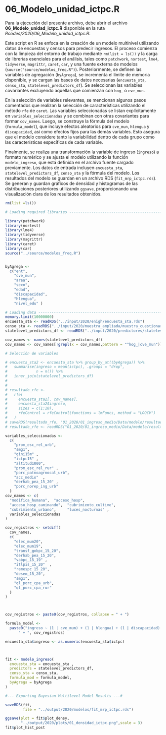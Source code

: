 # 06_Modelo_unidad_ictpc.R

Para la ejecución del presente archivo, debe abrir el archivo **06_Modelo_unidad_ictpc.R** disponible en la ruta *Rcodes/2020/06_Modelo_unidad_ictpc.R*.

Este script en R se enfoca en la creación de un modelo multinivel utilizando datos de encuestas y censos para predecir ingresos. El proceso comienza con la limpieza del entorno de trabajo mediante `rm(list = ls())` y la carga de librerías esenciales para el análisis, tales como `patchwork`, `nortest`, `lme4`, `tidyverse`, `magrittr`, `caret`, `car`, y una fuente externa de modelos (`source("source/modelos_freq.R")`). Posteriormente, se definen las variables de agregación (`byAgrega`), se incrementa el límite de memoria disponible, y se cargan las bases de datos necesarias (`encuesta_sta`, `censo_sta`, `statelevel_predictors_df`). Se seleccionan las variables covariantes excluyendo aquellas que comienzan con `hog_` o `cve_mun`.

En la selección de variables relevantes, se mencionan algunos pasos comentados que realizan la selección de características utilizando el método `rfe` de `caret`. Las variables seleccionadas se listan explícitamente en `variables_seleccionadas` y se combinan con otras covariantes para formar `cov_names`. Luego, se construye la fórmula del modelo (`formula_model`), que incluye efectos aleatorios para `cve_mun`, `hlengua` y `discapacidad`, así como efectos fijos para las demás variables. Esto asegura que el modelo considere tanto la variabilidad dentro de cada grupo como las características específicas de cada variable.

Finalmente, se realiza una transformación la variable de ingreso (`ingreso`) a formato numérico y se ajusta el modelo utilizando la función `modelo_ingreso`, que está definida en el archivo fuente cargado previamente. Los datos de entrada incluyen `encuesta_sta`, `statelevel_predictors_df`, `censo_sta` y la fórmula del modelo. Los resultados del modelo se guardan en un archivo RDS (`fit_mrp_ictpc.rds`). Se generan y guardan gráficos de densidad y histogramas de las distribuciones posteriores utilizando `ggsave`, proporcionando una visualización clara de los resultados obtenidos.

```r
rm(list =ls())

# Loading required libraries ----------------------------------------------

library(patchwork)
library(nortest)
library(lme4)
library(tidyverse)
library(magrittr)
library(caret)
library(car)
source("../source/modelos_freq.R")


byAgrega <-
  c("ent",
    "cve_mun",
    "area",
    "sexo",
    "edad",
    "discapacidad",
    "hlengua",
    "nivel_edu" )

# Loading data ------------------------------------------------------------
memory.limit(10000000)
encuesta_sta <- readRDS("../input/2020/enigh/encuesta_sta.rds")
censo_sta <- readRDS("../input/2020/muestra_ampliada/muestra_cuestionario_ampliado.rds")
statelevel_predictors_df <- readRDS("../input/2020/predictores/statelevel_predictors_df.rds")

cov_names <- names(statelevel_predictors_df)
cov_names <- cov_names[!grepl(x = cov_names,pattern = "^hog_|cve_mun")]

# Selección de variables

# encuesta_sta2 <- encuesta_sta %>% group_by_at((byAgrega)) %>%
#   summarise(ingreso = mean(ictpc), .groups = "drop",
#             n = n()) %>%
#   inner_join(statelevel_predictors_df)
# 
# 
# resultado_rfe <-
#   rfe(
#     encuesta_sta2[, cov_names],
#     encuesta_sta2$ingreso,
#     sizes = c(1:10),
#     rfeControl = rfeControl(functions = lmFuncs, method = "LOOCV")
#   )
# saveRDS(resultado_rfe, "01_2020/01_ingreso_medio/Data/modelo/resultado_rfe.rds")
# resultado_rfe <- readRDS("01_2020/01_ingreso_medio/Data/modelo/resultado_rfe.rds")

variables_seleccionadas <-
  c(
    "prom_esc_rel_urb",
    "smg1",
    "gini15m" ,
    "ictpc15" ,
    "altitud1000",
    "prom_esc_rel_rur" ,
    "porc_patnoagrnocal_urb",
    "acc_medio"  ,
    "derhab_pea_15_20" ,
    "porc_norep_ing_urb"
  )
cov_names <- c(
  "modifica_humana",  "acceso_hosp",           
  "acceso_hosp_caminando",  "cubrimiento_cultivo",   
  "cubrimiento_urbano",     "luces_nocturnas" ,
  variables_seleccionadas
)

cov_registros <- setdiff(
  cov_names,
  c(
    "elec_mun20",
    "elec_mun19",
    "transf_gobpc_15_20",
    "derhab_pea_15_20",
    "vabpc_15_19" ,
    "itlpis_15_20"  ,
    "remespc_15_20",
    "desem_15_20",
    "smg1",
    "ql_porc_cpa_urb",
    "ql_porc_cpa_rur"
  )
)



cov_registros <- paste0(cov_registros, collapse = " + ")

formula_model <- 
  paste0("ingreso ~ (1 | cve_mun) + (1 | hlengua) + (1 | discapacidad) + ent + nivel_edu +  edad + area + sexo +", 
      " + ", cov_registros)

encuesta_sta$ingreso <- as.numeric(encuesta_sta$ictpc)



fit <- modelo_ingreso(
  encuesta_sta = encuesta_sta ,
  predictors = statelevel_predictors_df,
  censo_sta = censo_sta,
  formula_mod = formula_model,
  byAgrega = byAgrega
)

#--- Exporting Bayesian Multilevel Model Results ---#

saveRDS(fit, 
        file = "../output/2020/modelos/fit_mrp_ictpc.rds")

ggsave(plot = fit$plot_densy,
       "../output/2020/plots/01_densidad_ictpc.png",scale = 3)
fit$plot_hist_post
 

```

